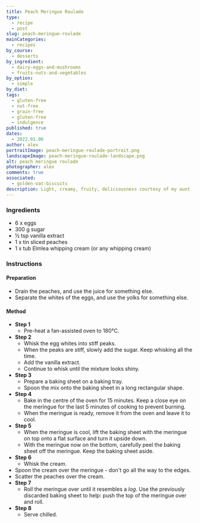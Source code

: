 ```yaml
---
title: Peach Meringue Roulade
type:
  - recipe
  - post
slug: peach-meringue-roulade
mainCategories:
  - recipes
by_course:
  - desserts
by_ingredient:
  - dairy-eggs-and-mushrooms
  - fruits-nuts-and-vegetables
by_option:
  - simple
by_diet:
tags:
  - gluten-free
  - nut-free
  - grain-free
  - gluten-free
  - indulgence
published: true
dates:
  - 2022.01.06
author: alex
portraitImage: peach-meringue-roulade-portrait.png
landscapeImage: peach-meringue-roulade-landscape.png
alt: peach meringue roulade
photographer: alex
comments: true
associated:
  - golden-oat-biscuits
description: Light, creamy, fruity, deliciousness courtesy of my aunt (best chef ever!). A dessert loved with a passion.
---
```


<Ingredients>

### Ingredients

- 6 x eggs
- 300 g sugar
- ½ tsp vanilla extract
- 1 x tin sliced peaches
- 1 x tub Elmlea whipping cream (or any whipping cream)

</Ingredients>

<Instructions>

### Instructions

#### Preparation

- Drain the peaches, and use the juice for something else.
- Separate the whites of the eggs, and use the yolks for something else.

#### Method

- **Step 1**
  - Pre-heat a fan-assisted oven to 180°C.
- **Step 2**
  - Whisk the egg whites into stiff peaks.
  - When the peaks are stiff, slowly add the sugar. Keep whisking all the time.
  - Add the vanilla extract.
  - Continue to whisk until the mixture looks shiny.
- **Step 3**
  - Prepare a baking sheet on a baking tray.
  - Spoon the mix onto the baking sheet in a long rectangular shape.
- **Step 4**
  - Bake in the centre of the oven for 15 minutes. Keep a close eye on the meringue for the last 5 minutes of cooking to prevent burning.
  - When the meringue is ready, remove it from the oven and leave it to cool.
- **Step 5**
  - When the meringue is cool, lift the baking sheet with the meringue on top onto a flat surface and turn it upside down.
  - With the meringue now on the bottom, carefully peel the baking sheet off the meringue. Keep the baking sheet aside.
- **Step 6**
  - Whisk the cream.
- Spoon the cream over the meringue - don't go all the way to the edges.
- Scatter the peaches over the cream.
- **Step 7**
  - Roll the meringue over until it resembles a _log_. Use the previously discarded baking sheet to help: push the top of the meringue over and roll.
- **Step 8**
  - Serve chilled.

</Instructions>
